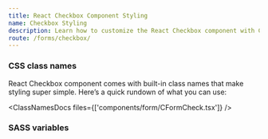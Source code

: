 ```yaml
---
title: React Checkbox Component Styling
name: Checkbox Styling
description: Learn how to customize the React Checkbox component with CSS classes, variables, and SASS for flexible styling and seamless integration into your design.
route: /forms/checkbox/
---
```


### CSS class names

React Checkbox component comes with built-in class names that make styling super simple. Here’s a quick rundown of what you can use:

<ClassNamesDocs files={['components/form/CFormCheck.tsx']} />

### SASS variables

<ScssDocs file="_variables.scss" capture="form-check-variables" />
